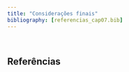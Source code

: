 ```yaml
---
title: "Considerações finais"
bibliography: [referencias_cap07.bib]
---
```




</br>


## Referências